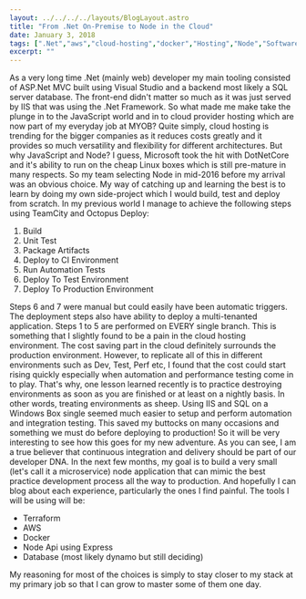 ```yaml
---
layout: ../../../../layouts/BlogLayout.astro
title: "From .Net On-Premise to Node in the Cloud"
date: January 3, 2018
tags: [".Net","aws","cloud-hosting","docker","Hosting","Node","Software Development","terraform","Windows"]
excerpt: ""
---
```


As a very long time .Net (mainly web) developer my main tooling consisted of ASP.Net MVC built using Visual Studio and a backend most likely a SQL server database. The front-end didn't matter so much as it was just served by IIS that was using the .Net Framework. So what made me make take the plunge in to the JavaScript world and in to cloud provider hosting which are now part of my everyday job at MYOB? Quite simply, cloud hosting is trending for the bigger companies as it reduces costs greatly and it provides so much versatility and flexibility for different architectures. But why JavaScript and Node? I guess, Microsoft took the hit with DotNetCore and it's ability to run on the cheap Linux boxes which is still pre-mature in many respects. So my team selecting Node in mid-2016 before my arrival was an obvious choice. My way of catching up and learning the best is to learn by doing my own side-project which I would build, test and deploy from scratch. In my previous world I manage to achieve the following steps using TeamCity and Octopus Deploy:

1.  Build
2.  Unit Test
3.  Package Artifacts
4.  Deploy to CI Environment
5.  Run Automation Tests
6.  Deploy To Test Environment
7.  Deploy To Production Environment

Steps 6 and 7 were manual but could easily have been automatic triggers. The deployment steps also have ability to deploy a multi-tenanted application. Steps 1 to 5 are performed on EVERY single branch. This is something that I slightly found to be a pain in the cloud hosting environment. The cost saving part in the cloud definitely surrounds the production environment. However, to replicate all of this in different environments such as Dev, Test, Perf etc, I found that the cost could start rising quickly especially when automation and performance testing come in to play. That's why, one lesson learned recently is to practice destroying environments as soon as you are finished or at least on a nightly basis. In other words, treating environments as sheep. Using IIS and SQL on a Windows Box single seemed much easier to setup and perform automation and integration testing. This saved my buttocks on many occasions and something we must do before deploying to production! So it will be very interesting to see how this goes for my new adventure. As you can see, I am a true believer that continuous integration and delivery should be part of our developer DNA. In the next few months, my goal is to build a very small (let's call it a microservice) node application that can mimic the best practice development process all the way to production. And hopefully I can blog about each experience, particularly the ones I find painful. The tools I will be using will be:

*   Terraform
*   AWS
*   Docker
*   Node Api using Express
*   Database (most likely dynamo but still deciding)

My reasoning for most of the choices is simply to stay closer to my stack at my primary job so that I can grow to master some of them one day.